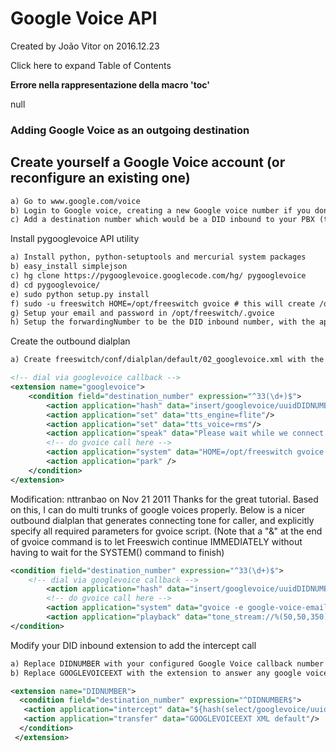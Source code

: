 
# Google Voice API 

 Created by  João Vitor on 2016.12.23

Click here to expand Table of Contents

**Errore nella rappresentazione della macro 'toc'**

null

### Adding Google Voice as an outgoing destination

## Create yourself a Google Voice account (or reconfigure an existing one)

```xml
a) Go to www.google.com/voice 
b) Login to Google voice, creating a new Google voice number if you don't have one yet
c) Add a destination number which would be a DID inbound to your PBX (this will be the number google voice calls back on when establishing the outbound call)
```

Install pygooglevoice API utility

```xml
a) Install python, python-setuptools and mercurial system packages
b) easy_install simplejson 
c) hg clone https://pygooglevoice.googlecode.com/hg/ pygooglevoice
d) cd pygooglevoice/
e) sudo python setup.py install
f) sudo -u freeswitch HOME=/opt/freeswitch gvoice # this will create /opt/freeswitch/.gvoice
g) Setup your email and password in /opt/freeswitch/.gvoice
h) Setup the forwardingNumber to be the DID inbound number, with the appropriate phoneType
```

Create the outbound dialplan

```xml
a) Create freeswitch/conf/dialplan/default/02_googlevoice.xml with the following contents (replacing DIDNUMBER with the number above):

<!-- dial via googlevoice callback -->
<extension name="googlevoice">
	<condition field="destination_number" expression="^33(\d+)$">
		<action application="hash" data="insert/googlevoice/uuidDIDNUMBER/${uuid}" />
		<action application="set" data="tts_engine=flite"/>                                                                                                     
		<action application="set" data="tts_voice=rms"/>                                                                                                        
		<action application="speak" data="Please wait while we connect you via Google Voice"/>
		<!-- do gvoice call here -->
		<action application="system" data="HOME=/opt/freeswitch gvoice call $1" />
		<action application="park" />
	</condition>
</extension>
```

Modification: nttranbao on Nov 21 2011 Thanks for the great tutorial. Based on this, I can do multi trunks of google voices properly. Below is a nicer outbound dialplan that generates connecting tone for caller, and explicitly specify all required parameters for gvoice script. (Note that a "&" at the end of gvoice command is to let Freeswich continue IMMEDIATELY without having to wait for the SYSTEM() command to finish)

```xml
<condition field="destination_number" expression="^33(\d+)$">
	<!-- dial via googlevoice callback -->
		<action application="hash" data="insert/googlevoice/uuidDIDNUMBER/${uuid}" />
		<!-- do gvoice call here -->
		<action application="system" data="gvoice -e google-voice-email -p google-voice-password call $1 10-digit-callback-No &" />
		<action application="playback" data="tone_stream://%(50,50,350);loops=-1" />	
</condition>


```

Modify your DID inbound extension to add the intercept call

```xml
a) Replace DIDNUMBER with your configured Google Voice callback number
b) Replace GOOGLEVOICEEXT with the extension to answer any google voice calls to the DIDNUMBER that don't have an attached outgoing call.

<extension name="DIDNUMBER">
  <condition field="destination_number" expression="^DIDNUMBER$">
   <action application="intercept" data="${hash(select/googlevoice/uuidDIDNUMBER)}" />
   <action application="transfer" data="GOOGLEVOICEEXT XML default"/>
  </condition>
 </extension>
```


